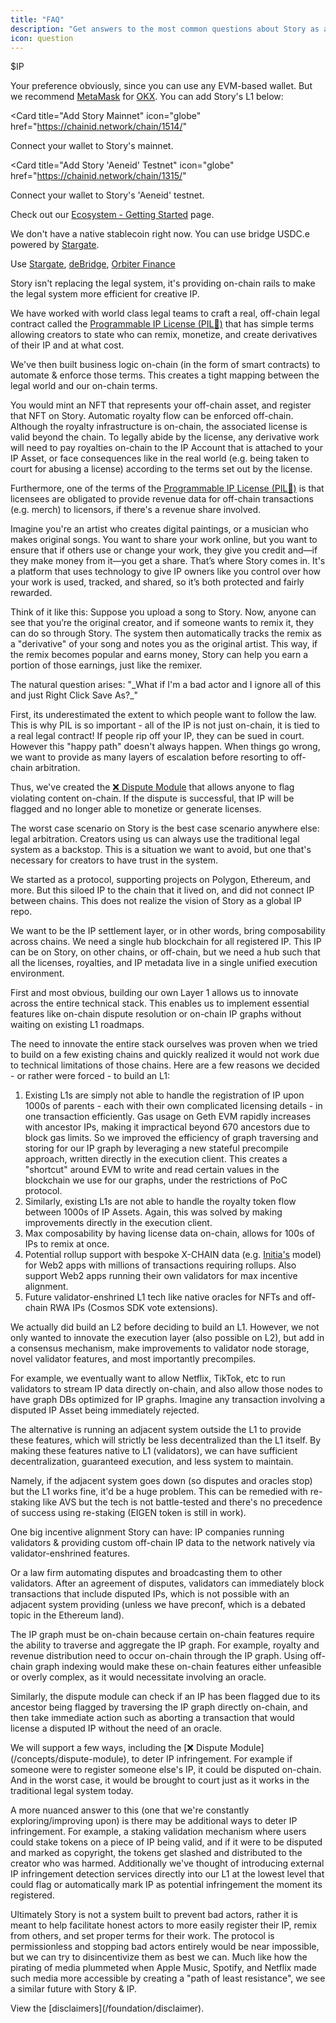 ```yaml
---
title: "FAQ"
description: "Get answers to the most common questions about Story as a whole."
icon: question
---
```


<AccordionGroup>

<Accordion title="What's the gas token?">$IP</Accordion>

<Accordion title="What wallet should I use?">

Your preference obviously, since you can use any EVM-based wallet. But we
recommend [MetaMask](https://metamask.io/) for [OKX](https://www.okx.com/web3). You can add Story's L1 below:

<CardGroup cols={2}>

<Card
  title="Add Story Mainnet"
  icon="globe"
  href="https://chainid.network/chain/1514/"
>
  Connect your wallet to Story's mainnet.
</Card>

<Card
  title="Add Story 'Aeneid' Testnet"
  icon="globe"
  href="https://chainid.network/chain/1315/"
>
  Connect your wallet to Story's 'Aeneid' testnet.
</Card>

  </CardGroup>

</Accordion>

<Accordion title="Where can I see the ecosystem?">

Check out our [Ecosystem - Getting Started](https://storyprotocol.notion.site/Story-Ecosystem-Getting-Started-169051299a5480cc9b3dcac7c3ec82da) page.

</Accordion>

<Accordion title="What are my stablecoin options?">

We don't have a native stablecoin right now. You can use bridge USDC.e powered by [Stargate](https://stargate.finance/bridge).

</Accordion>

<Accordion title="How do I bridge and what's the best method?">

Use [Stargate](https://stargate.finance/bridge), [deBridge](https://app.debridge.finance/?inputChain=1&outputChain=1514&inputCurrency=&outputCurrency=0xf1815bd50389c46847f0bda824ec8da914045d14&dlnMode=simple&address=&amount=1), [Orbiter Finance](https://www.orbiter.finance/en?tgt_chain=1514&src_chain=1&src_token=ETH)

</Accordion>

<Accordion title="Is on-chain IP real?">
Story isn't replacing the legal system, it's providing on-chain rails to make the legal system more efficient for creative IP.

We have worked with world class legal teams to craft a real, off-chain legal contract called the [Programmable IP License (PIL💊)](/concepts/programmable-ip-license) that has simple terms allowing creators to state who can remix, monetize, and create derivatives of their IP and at what cost.

We've then built business logic on-chain (in the form of smart contracts) to automate & enforce those terms. This creates a tight mapping between the legal world and our on-chain terms.

</Accordion>

<Accordion title="My asset is off-chain. How do I register it as IP on Story?">
  You would mint an NFT that represents your off-chain asset, and register that
  NFT on Story.
</Accordion>

<Accordion title="I am selling an off-chain asset (eg. merch). How do I make sure that automatic royalty flow is enforced?">
Automatic royalty flow can be enforced off-chain. Although the royalty infrastructure is on-chain, the associated license is valid beyond the chain. To legally abide by the license, any derivative work will need to pay royalties on-chain to the IP Account that is attached to your IP Asset, or face consequences like in the real world (e.g. being taken to court for abusing a license) according to the terms set out by the license.

Furthermore, one of the terms of the [Programmable IP License (PIL💊)](/concepts/programmable-ip-license) is that licensees are obligated to provide revenue data for off-chain transactions (e.g. merch) to licensors, if there's a revenue share involved.

</Accordion>

<Accordion title="What is a simple example?">
Imagine you're an artist who creates digital paintings, or a musician who makes original songs. You want to share your work online, but you want to ensure that if others use or change your work, they give you credit and—if they make money from it—you get a share. That’s where Story comes in. It's a platform that uses technology to give IP owners like you control over how your work is used, tracked, and shared, so it’s both protected and fairly rewarded.

Think of it like this: Suppose you upload a song to Story. Now, anyone can see that you’re the original creator, and if someone wants to remix it, they can do so through Story. The system then automatically tracks the remix as a "derivative" of your song and notes you as the original artist. This way, if the remix becomes popular and earns money, Story can help you earn a portion of those earnings, just like the remixer.

</Accordion>

<Accordion title="What are the challenges?">
The natural question arises: "_What if I'm a bad actor and I ignore all of this and just Right Click Save As?_"

First, its underestimated the extent to which people want to follow the law. This is why PIL is so important - all of the IP is not just on-chain, it is tied to a real legal contract! If people rip off your IP, they can be sued in court. However this "happy path" doesn't always happen. When things go wrong, we want to provide as many layers of escalation before resorting to off-chain arbitration.

Thus, we've created the [❌ Dispute Module](/concepts/dispute-module) that allows anyone to flag violating content on-chain. If the dispute is successful, that IP will be flagged and no longer able to monetize or generate licenses.

The worst case scenario on Story is the best case scenario anywhere else: legal arbitration. Creators using us can always use the traditional legal system as a backstop. This is a situation we want to avoid, but one that's necessary for creators to have trust in the system.

</Accordion>

<Accordion title="Why not be a protocol on every existing chain?">
We started as a protocol, supporting projects on Polygon, Ethereum, and more. But this siloed IP to the chain that it lived on, and did not connect IP between chains. This does not realize the vision of Story as a global IP repo.

We want to be the IP settlement layer, or in other words, bring composability across chains. We need a single hub blockchain for all registered IP. This IP can be on Story, on other chains, or off-chain, but we need a hub such that all the licenses, royalties, and IP metadata live in a single unified execution environment.

</Accordion>

<Accordion title="Okay, so you need a singular blockchain. Why not use an existing blockchain?">
First and most obvious, building our own Layer 1 allows us to innovate across the entire technical stack. This enables us to implement essential features like on-chain dispute resolution or on-chain IP graphs without waiting on existing L1 roadmaps.

The need to innovate the entire stack ourselves was proven when we tried to build on a few existing chains and quickly realized it would not work due to technical limitations of those chains. Here are a few reasons we decided - or rather were forced - to build an L1:

1. Existing L1s are simply not able to handle the registration of IP upon 1000s of parents - each with their own complicated licensing details - in one transaction efficiently. Gas usage on Geth EVM rapidly increases with ancestor IPs, making it impractical beyond 670 ancestors due to block gas limits. So we improved the efficiency of graph traversing and storing for our IP graph by leveraging a new stateful precompile approach, written directly in the execution client. This creates a "shortcut" around EVM to write and read certain values in the blockchain we use for our graphs, under the restrictions of PoC protocol.
2. Similarly, existing L1s are not able to handle the royalty token flow between 1000s of IP Assets. Again, this was solved by making improvements directly in the execution client.
3. Max composability by having license data on-chain, allows for 100s of IPs to remix at once.
4. Potential rollup support with bespoke X-CHAIN data (e.g. [Initia's](https://initia.xyz/) model) for Web2 apps with millions of transactions requiring rollups. Also support Web2 apps running their own validators for max incentive alignment.
5. Future validator-enshrined L1 tech like native oracles for NFTs and off-chain RWA IPs (Cosmos SDK vote extensions).

</Accordion>

<Accordion title="Why not just settle for an L2?">
We actually did build an L2 before deciding to build an L1. However, we not only wanted to innovate the execution layer (also possible on L2), but add in a consensus mechanism, make improvements to validator node storage, novel validator features, and most importantly precompiles.

For example, we eventually want to allow Netflix, TikTok, etc to run validators to stream IP data directly on-chain, and also allow those nodes to have graph DBs optimized for IP graphs. Imagine any transaction involving a disputed IP Asset being immediately rejected.

</Accordion>

<Accordion title="Why is Story making improvements at the validator level?">
The alternative is running an adjacent system outside the L1 to provide these features, which will strictly be less decentralized than the L1 itself. By making these features native to L1 (validators), we can have sufficient decentralization, guaranteed execution, and less system to maintain.

Namely, if the adjacent system goes down (so disputes and oracles stop) but the L1 works fine, it'd be a huge problem. This can be remedied with re-staking like AVS but the tech is not battle-tested and there's no precedence of success using re-staking (EIGEN token is still in work).

One big incentive alignment Story can have: IP companies running validators & providing custom off-chain IP data to the network natively via validator-enshrined features.

Or a law firm automating disputes and broadcasting them to other validators. After an agreement of disputes, validators can immediately block transactions that include disputed IPs, which is not possible with an adjacent system providing (unless we have preconf, which is a debated topic in the Ethereum land).

</Accordion>

<Accordion title="You mentioned needing an L1 to improve the efficiency of an IP graph. Why not build an L2 with off-chain graph indexing?">
The IP graph must be on-chain because certain on-chain features require the ability to traverse and aggregate the IP graph. For example, royalty and revenue distribution need to occur on-chain through the IP graph. Using off-chain graph indexing would make these on-chain features either unfeasible or overly complex, as it would necessitate involving an oracle.

Similarly, the dispute module can check if an IP has been flagged due to its ancestor being flagged by traversing the IP graph directly on-chain, and then take immediate action such as aborting a transaction that would license a disputed IP without the need of an oracle.

</Accordion>

<Accordion title="How will Story prevent users from registering off-chain IP that isn't theirs?">
We will support a few ways, including the [❌ Dispute Module](/concepts/dispute-module), to deter IP infringement. For example if someone were to register someone else's IP, it could be disputed on-chain. And in the worst case, it would be brought to court just as it works in the traditional legal system today.

A more nuanced answer to this (one that we're constantly exploring/improving upon) is there may be additional ways to deter IP infringement. For example, a staking validation mechanism where users could stake tokens on a piece of IP being valid, and if it were to be disputed and marked as copyright, the tokens get slashed and distributed to the creator who was harmed. Additionally we've thought of introducing external IP infringement detection services directly into our L1 at the lowest level that could flag or automatically mark IP as potential infringement the moment its registered.

Ultimately Story is not a system built to prevent bad actors, rather it is meant to help facilitate honest actors to more easily register their IP, remix from others, and set proper terms for their work. The protocol is permissionless and stopping bad actors entirely would be near impossible, but we can try to disincentivize them as best we can. Much like how the pirating of media plummeted when Apple Music, Spotify, and Netflix made such media more accessible by creating a "path of least resistance", we see a similar future with Story & IP.

</Accordion>

<Accordion title="What are the disclaimers?">
View the [disclaimers](/foundation/disclaimer).

</Accordion>

</AccordionGroup>
